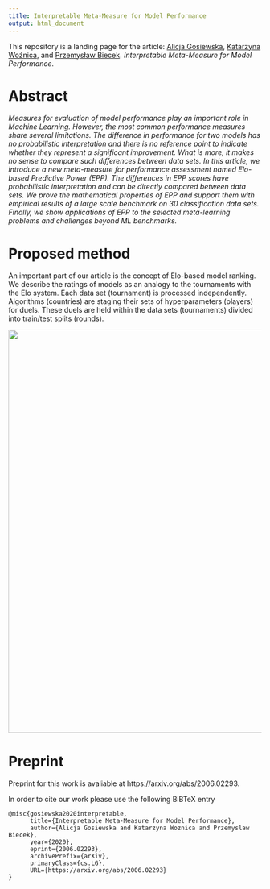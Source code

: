 ```yaml
---
title: Interpretable Meta-Measure for Model Performance
output: html_document
---
```


This repository is a landing page for  the article: [Alicja Gosiewska](https://www.linkedin.com/in/alicja-gosiewska/), [Katarzyna Woźnica](https://www.linkedin.com/in/katarzyna-wo%C5%BAnica/), and [Przemysław Biecek](https://www.linkedin.com/in/pbiecek/). *Interpretable Meta-Measure for Model Performance*. 


# Abstract 

*Measures for evaluation of model performance play an important role in Machine Learning. However, the most common performance measures share several limitations. The difference in performance for two models has no probabilistic interpretation and there is no reference point to indicate whether they represent a significant improvement. What is more, it makes no sense to compare such differences between data sets. In this article, we introduce a new meta-measure for performance assessment named Elo-based Predictive Power (EPP). The differences in EPP scores have probabilistic interpretation and can be directly compared between data sets. We prove the mathematical properties of EPP and support them with empirical results of a large scale benchmark on 30 classification data sets. Finally, we show applications of EPP to the selected meta-learning problems and challenges beyond ML benchmarks.*

# Proposed method

An important part of our article is the concept of Elo-based model ranking. We describe the ratings of models as an analogy to the tournaments with the Elo system. Each data set (tournament) is processed independently. Algorithms (countries) are staging their sets of hyperparameters (players) for duels. These duels are held within the data sets (tournaments) divided into train/test splits (rounds).

<img src="figures/ELO.png" width=800>



# Preprint

Preprint for this work is avaliable at https://arxiv.org/abs/2006.02293.

In order to cite our work please use the following BiBTeX entry

```
@misc{gosiewska2020interpretable,
      title={Interpretable Meta-Measure for Model Performance}, 
      author={Alicja Gosiewska and Katarzyna Woznica and Przemyslaw Biecek},
      year={2020},
      eprint={2006.02293},
      archivePrefix={arXiv},
      primaryClass={cs.LG},
      URL={https://arxiv.org/abs/2006.02293}
}
```